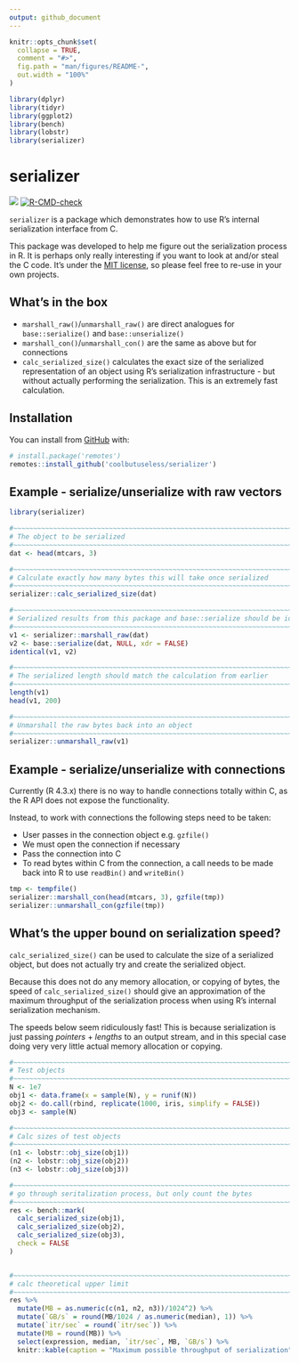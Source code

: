 ```yaml
---
output: github_document
---
```


<!-- README.md is generated from README.Rmd. Please edit that file -->

```r
knitr::opts_chunk$set(
  collapse = TRUE,
  comment = "#>",
  fig.path = "man/figures/README-",
  out.width = "100%"
)

library(dplyr)
library(tidyr)
library(ggplot2)
library(bench)
library(lobstr)
library(serializer)
```

# serializer

<!-- badges: start -->
![](https://img.shields.io/badge/cool-useless-green.svg)
[![R-CMD-check](https://github.com/coolbutuseless/serializer/actions/workflows/R-CMD-check.yaml/badge.svg)](https://github.com/coolbutuseless/serializer/actions/workflows/R-CMD-check.yaml)
<!-- badges: end -->

`serializer` is a package which demonstrates how to use R's internal 
serialization interface from C.

This package was developed to help me figure out the serialization process in R.
It is perhaps only really interesting if you want to look at and/or steal the C
code.  It's under the [MIT license](https://mit-license.org/), so please feel 
free to re-use in your own projects.


## What's in the box

* `marshall_raw()`/`unmarshall_raw()` are direct analogues for `base::serialize()` and 
  `base::unserialize()`
* `marshall_con()`/`unmarshall_con()` are the same as above but for connections
* `calc_serialized_size()` calculates the exact size of the serialized
  representation of an object using R's serialization infrastructure - but without
  actually performing the serialization.  This is an extremely fast calculation.

## Installation

You can install from [GitHub](https://github.com/coolbutuseless/serializer) with:

``` r
# install.package('remotes')
remotes::install_github('coolbutuseless/serializer')
```

        
        
## Example - serialize/unserialize with raw vectors


```r
library(serializer)

#~~~~~~~~~~~~~~~~~~~~~~~~~~~~~~~~~~~~~~~~~~~~~~~~~~~~~~~~~~~~~~~~~~~~~~~~~~~~~
# The object to be serialized
#~~~~~~~~~~~~~~~~~~~~~~~~~~~~~~~~~~~~~~~~~~~~~~~~~~~~~~~~~~~~~~~~~~~~~~~~~~~~~
dat <- head(mtcars, 3)

#~~~~~~~~~~~~~~~~~~~~~~~~~~~~~~~~~~~~~~~~~~~~~~~~~~~~~~~~~~~~~~~~~~~~~~~~~~~~~
# Calculate exactly how many bytes this will take once serialized
#~~~~~~~~~~~~~~~~~~~~~~~~~~~~~~~~~~~~~~~~~~~~~~~~~~~~~~~~~~~~~~~~~~~~~~~~~~~~~
serializer::calc_serialized_size(dat)

#~~~~~~~~~~~~~~~~~~~~~~~~~~~~~~~~~~~~~~~~~~~~~~~~~~~~~~~~~~~~~~~~~~~~~~~~~~~~~
# Serialized results from this package and base::serialize should be identical
#~~~~~~~~~~~~~~~~~~~~~~~~~~~~~~~~~~~~~~~~~~~~~~~~~~~~~~~~~~~~~~~~~~~~~~~~~~~~~
v1 <- serializer::marshall_raw(dat)
v2 <- base::serialize(dat, NULL, xdr = FALSE)
identical(v1, v2)

#~~~~~~~~~~~~~~~~~~~~~~~~~~~~~~~~~~~~~~~~~~~~~~~~~~~~~~~~~~~~~~~~~~~~~~~~~~~~~
# The serialized length should match the calculation from earlier
#~~~~~~~~~~~~~~~~~~~~~~~~~~~~~~~~~~~~~~~~~~~~~~~~~~~~~~~~~~~~~~~~~~~~~~~~~~~~~
length(v1)
head(v1, 200)

#~~~~~~~~~~~~~~~~~~~~~~~~~~~~~~~~~~~~~~~~~~~~~~~~~~~~~~~~~~~~~~~~~~~~~~~~~~~~~
# Unmarshall the raw bytes back into an object  
#~~~~~~~~~~~~~~~~~~~~~~~~~~~~~~~~~~~~~~~~~~~~~~~~~~~~~~~~~~~~~~~~~~~~~~~~~~~~~
serializer::unmarshall_raw(v1)
```



        
## Example - serialize/unserialize with connections

Currently (R 4.3.x) there is no way to handle connections totally within C, as
the R API does not expose the functionality.

Instead, to work with connections the following steps need to be taken:

* User passes in the connection object e.g. `gzfile()`
* We must open the connection if necessary
* Pass the connection into C
* To read bytes within C from the connection, a call needs to be made back into R
  to use `readBin()` and `writeBin()`

```r
tmp <- tempfile()
serializer::marshall_con(head(mtcars, 3), gzfile(tmp))
serializer::unmarshall_con(gzfile(tmp))
```





## What's the upper bound on serialization speed?

`calc_serialized_size()` can be used to calculate the size of a serialized object,
but does not actually try and create the serialized object.

Because this does not do any memory allocation, or copying of bytes, the speed
of `calc_serialized_size()` should give an approximation of the maximum 
throughput of the serialization process when using R's internal serialization
mechanism.

The speeds below seem ridiculously fast!  This is because serialization is just passing 
*pointers* + *lengths* to an output stream, and in this special case doing 
very very little actual memory allocation or copying.


```r

#~~~~~~~~~~~~~~~~~~~~~~~~~~~~~~~~~~~~~~~~~~~~~~~~~~~~~~~~~~~~~~~~~~~~~~~~~~~~~
# Test objects
#~~~~~~~~~~~~~~~~~~~~~~~~~~~~~~~~~~~~~~~~~~~~~~~~~~~~~~~~~~~~~~~~~~~~~~~~~~~~~
N <- 1e7
obj1 <- data.frame(x = sample(N), y = runif(N))
obj2 <- do.call(rbind, replicate(1000, iris, simplify = FALSE))
obj3 <- sample(N)

#~~~~~~~~~~~~~~~~~~~~~~~~~~~~~~~~~~~~~~~~~~~~~~~~~~~~~~~~~~~~~~~~~~~~~~~~~~~~~
# Calc sizes of test objects
#~~~~~~~~~~~~~~~~~~~~~~~~~~~~~~~~~~~~~~~~~~~~~~~~~~~~~~~~~~~~~~~~~~~~~~~~~~~~~
(n1 <- lobstr::obj_size(obj1))
(n2 <- lobstr::obj_size(obj2))
(n3 <- lobstr::obj_size(obj3))

#~~~~~~~~~~~~~~~~~~~~~~~~~~~~~~~~~~~~~~~~~~~~~~~~~~~~~~~~~~~~~~~~~~~~~~~~~~~~~
# go through seritalization process, but only count the bytes
#~~~~~~~~~~~~~~~~~~~~~~~~~~~~~~~~~~~~~~~~~~~~~~~~~~~~~~~~~~~~~~~~~~~~~~~~~~~~~
res <- bench::mark(
  calc_serialized_size(obj1),
  calc_serialized_size(obj2),
  calc_serialized_size(obj3),
  check = FALSE
)


#~~~~~~~~~~~~~~~~~~~~~~~~~~~~~~~~~~~~~~~~~~~~~~~~~~~~~~~~~~~~~~~~~~~~~~~~~~~~~
# calc theoretical upper limit
#~~~~~~~~~~~~~~~~~~~~~~~~~~~~~~~~~~~~~~~~~~~~~~~~~~~~~~~~~~~~~~~~~~~~~~~~~~~~~
res %>% 
  mutate(MB = as.numeric(c(n1, n2, n3))/1024^2) %>%
  mutate(`GB/s` = round(MB/1024 / as.numeric(median), 1)) %>%
  mutate(`itr/sec` = round(`itr/sec`)) %>%
  mutate(MB = round(MB)) %>% 
  select(expression, median, `itr/sec`, MB, `GB/s`) %>%
  knitr::kable(caption = "Maximum possible throughput of serialization")
```



